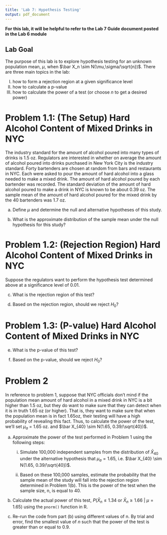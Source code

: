 ```yaml
---
title: 'Lab 7: Hypothesis Testing'
output: pdf_document
---
```


**For this lab, it will be helpful to refer to the Lab 7 Guide document posted in the Lab 6 module**

## Lab Goal

The purpose of this lab is to explore hypothesis testing for an unknown population mean, $\mu$, when $\bar X_n \sim N(\mu,\sigma/\sqrt{n})$.  There are three main topics in the lab:

(I) how to form a rejection region at a given significance level 
(II) how to calculate a p-value
(III) how to calculate the power of a test (or choose $n$ to get a desired power)

# Problem 1.1: (The Setup) Hard Alcohol Content of Mixed Drinks in NYC

The industry standard for the amount of alcohol poured into many types of drinks is 1.5 oz.  Regulators are interested in whether on average the amount of alcohol poured into drinks purchased in New York City is the industry standard.  Forty bartenders are chosen at random from bars and restaurants in NYC.  Each were asked to pour the amount of hard alcohol into a glass needed to make a mixed drink.  The amount of hard alcohol poured by each bartender was recorded.  The standard deviation of the amount of hard alcohol poured to make a drink in NYC is known to be about 0.39 oz.  The sample mean of the amount of hard alcohol poured for the mixed drink by the 40 bartenders was 1.7 oz.


  a) Define $\mu$ and determine the null and alternative hypotheses of this study.
   
  b) What is the approximate distribution of the sample mean under the null hypothesis for this study?

# Problem 1.2: (Rejection Region) Hard Alcohol Content of Mixed Drinks in NYC
Suppose the regulators want to perform the hypothesis test determined above at a significance level of 0.01.
  
  c) What is the rejection region of this test?
  
  d) Based on the rejection region, should we reject $H_0$?
  
# Problem 1.3: (P-value) Hard Alcohol Content of Mixed Drinks in NYC

  e) What is the p-value of this test?
  
  f) Based on the p-value, should we reject $H_0$?
  
# Problem 2

In reference to problem 1, suppose that NYC officials don't mind if the population mean amount of hard alcohol in a mixed drink in NYC is a bit higher than 1.5 oz, but they do want to make sure that they can detect when it is in truth 1.65 oz (or higher).  That is, they want to make sure that when the population mean is in fact 1.65oz, their testing will have a high probability of revealing this fact.  Thus, to calculate the power of the test, we'll set $\mu_a$ = 1.65 oz. and $\bar X_{40} \sim N(1.65, 0.39/\sqrt{40})$.
    
  a) Approximate the power of the test performed in Problem 1 using the following steps:
      
     i) Simulate 100,000 independent samples from the distribution of $\bar X_{40}$ under the alternative hypothesis that $\mu_a = 1.65$, i.e. $\bar X_{40} \sim N(1.65, 0.39/\sqrt{40})$.
        
     ii) Based on these 100,000 samples, estimate the probability that the sample mean of the study will fall into the rejection region determined in Problem 1(b).  This is the power of the test when the sample size, n, is equal to 40.  
        
  b) Calculate the actual power of this test, $P(\bar X_n \leq 1.34 \text{ or } \bar X_n \geq 1.66~|~\mu=1.65)$ using the `pnorm()` function in R.

  c)   Re-run the code from part (b) using different values of n.  By trial and error, find the smallest value of $n$ such that the power of the test is greater than or equal to 0.9.
       

 
